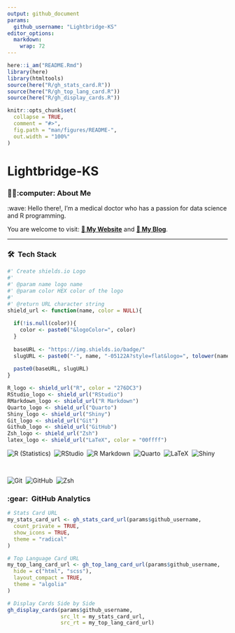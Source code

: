 ```yaml
---
output: github_document
params:
  github_username: "Lightbridge-KS"
editor_options: 
  markdown: 
    wrap: 72
---
```



```r
here::i_am("README.Rmd")
library(here)
library(htmltools)
source(here("R/gh_stats_card.R"))
source(here("R/gh_top_lang_card.R"))
source(here("R/gh_display_cards.R"))
```

```r
knitr::opts_chunk$set(
  collapse = TRUE,
  comment = "#>",
  fig.path = "man/figures/README-",
  out.width = "100%"
)
```

# Lightbridge-KS

### 👨🏻‍:computer: About Me

:wave: Hello there!, I'm a medical doctor who has a passion for data
science and R programming.

You are welcome to visit: [**🌱 My Website**](https://lightbridge.netlify.app) and [**🍑 My Blog**](https://lightbridge-blog.netlify.app).

------------------------------------------------------------------------

### 🛠  Tech Stack

```r
#' Create shields.io Logo
#'
#' @param name logo name
#' @param color HEX color of the logo
#'
#' @return URL character string
shield_url <- function(name, color = NULL){
  
  if(!is.null(color)){
    color <- paste0("&logoColor=", color)
  }
  
  baseURL <- "https://img.shields.io/badge/"
  slugURL <- paste0("-", name, "-05122A?style=flat&logo=", tolower(name), color)
  
  paste0(baseURL, slugURL)
}
```

```r
R_logo <- shield_url("R", color = "276DC3")
RStudio_logo <- shield_url("RStudio")
RMarkdown_logo <- shield_url("R Markdown")
Quarto_logo <- shield_url("Quarto")
Shiny_logo <- shield_url("Shiny")
Git_logo <- shield_url("Git")
Github_logo <- shield_url("GitHub")
Zsh_logo <- shield_url("Zsh")
latex_logo <- shield_url("LaTeX", color = "00ffff")
```

![R (Statistics)](`r R_logo`)&nbsp;
![RStudio](`r RStudio_logo`)&nbsp;
![R Markdown](`r RMarkdown_logo`)&nbsp;
![Quarto](`r Quarto_logo`)&nbsp;
![LaTeX](`r latex_logo`)&nbsp;
![Shiny](`r Shiny_logo`)

\

![Git](`r Git_logo`)&nbsp;
![GitHub](`r Github_logo`)&nbsp;
![Zsh](`r Zsh_logo`)&nbsp;

### :gear:  GitHub Analytics

<!-- Github Stats by "https://github.com/anuraghazra/github-readme-stats" -->

```r
# Stats Card URL
my_stats_card_url <- gh_stats_card_url(params$github_username,
  count_private = TRUE,
  show_icons = TRUE,
  theme = "radical"
)
```

```r
# Top Language Card URL
my_top_lang_card_url <- gh_top_lang_card_url(params$github_username,
  hide = c("html", "scss"),
  layout_compact = TRUE,
  theme = "algolia"
)
```

```r
# Display Cards Side by Side
gh_display_cards(params$github_username,
                 src_lt = my_stats_card_url,
                 src_rt = my_top_lang_card_url)
```



<!-- Reference -->

<!-- Inspired from: https://github.com/durgeshsamariya/awesome-github-profile-readme-templates/blob/master/AVS1508.md?plain=1 -->
